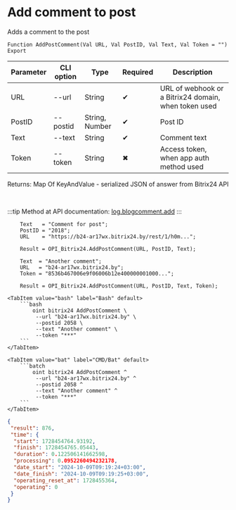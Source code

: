 ﻿---
sidebar_position: 6
---


# Add comment to post
 Adds a comment to the post



`Function AddPostComment(Val URL, Val PostID, Val Text, Val Token = "") Export`

  | Parameter | CLI option | Type | Required | Description |
  |-|-|-|-|-|
  | URL | --url | String | &#x2714; | URL of webhook or a Bitrix24 domain, when token used |
  | PostID | --postid | String, Number | &#x2714; | Post ID |
  | Text | --text | String | &#x2714; | Comment text |
  | Token | --token | String | &#x2716; | Access token, when app auth method used |

  
  Returns:  Map Of KeyAndValue - serialized JSON of answer from Bitrix24 API

<br/>

:::tip
Method at API documentation: [log.blogcomment.add](https://dev.1c-bitrix.ru/rest_help/log/log_blogcomment_add.php)
:::
<br/>



```bsl title="1C:Enterprise/OneScript code example"
    Text   = "Comment for post";
    PostID = "2018";
    URL    = "https://b24-ar17wx.bitrix24.by/rest/1/h0m...";

    Result = OPI_Bitrix24.AddPostComment(URL, PostID, Text);

    Text  = "Another comment";
    URL   = "b24-ar17wx.bitrix24.by";
    Token = "8536b467006e9f06006b12e400000001000...";

    Result = OPI_Bitrix24.AddPostComment(URL, PostID, Text, Token);
```
 

 <Tabs>
  
    <TabItem value="bash" label="Bash" default>
        ```bash
            oint bitrix24 AddPostComment \
             --url "b24-ar17wx.bitrix24.by" \
             --postid 2058 \
             --text "Another comment" \
             --token "***"
        ```
    </TabItem>
  
    <TabItem value="bat" label="CMD/Bat" default>
        ```batch
            oint bitrix24 AddPostComment ^
             --url "b24-ar17wx.bitrix24.by" ^
             --postid 2058 ^
             --text "Another comment" ^
             --token "***"
        ```
    </TabItem>
</Tabs>


```json title="Result"
{
 "result": 876,
 "time": {
  "start": 1728454764.93192,
  "finish": 1728454765.05443,
  "duration": 0.122506141662598,
  "processing": 0.0952260494232178,
  "date_start": "2024-10-09T09:19:24+03:00",
  "date_finish": "2024-10-09T09:19:25+03:00",
  "operating_reset_at": 1728455364,
  "operating": 0
 }
}
```
